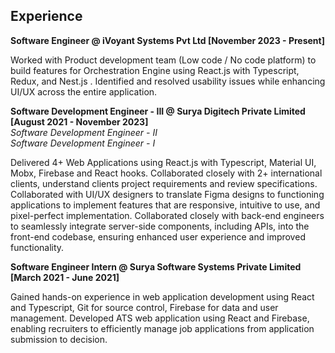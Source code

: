 ## Experience

**Software Engineer @ iVoyant Systems Pvt Ltd [November 2023 - Present]**<br />

Worked with Product development team (Low code / No code platform) to build features for Orchestration Engine using React.js with Typescript, Redux, and Nest.js .
Identified and resolved usability issues while enhancing UI/UX across the entire application.

**Software Development Engineer - III @ Surya Digitech Private Limited [August 2021 - November 2023]**<br />
_Software Development Engineer - II_<br />
_Software Development Engineer - I_

Delivered 4+ Web Applications using React.js with Typescript, Material UI, Mobx, Firebase and React hooks.
Collaborated closely with 2+ international clients, understand clients project requirements and review
specifications.
Collaborated with UI/UX designers to translate Figma designs to functioning applications to implement
features that are responsive, intuitive to use, and pixel-perfect implementation.
Collaborated closely with back-end engineers to seamlessly integrate server-side components, including
APIs, into the front-end codebase, ensuring enhanced user experience and improved functionality.

**Software Engineer Intern @ Surya Software Systems Private Limited [March 2021 - June 2021]**<br />

Gained hands-on experience in web application development using React and Typescript, Git for source control, Firebase for data and user management.
Developed ATS web application using React and Firebase, enabling recruiters to efficiently manage job applications from application submission to decision.

